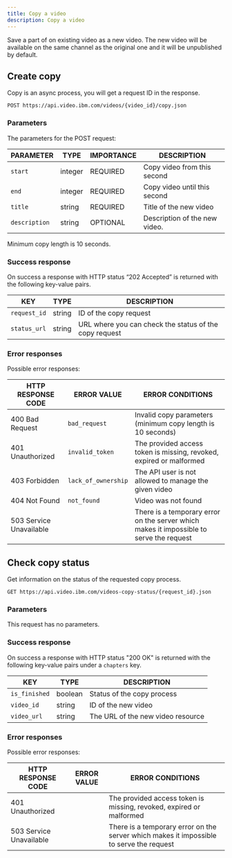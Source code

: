 ```yaml
---
title: Copy a video
description: Copy a video
---
```


Save a part of on existing video as a new video. The new video will be available on the same channel as the original one and it will be unpublished by default.

## Create copy

Copy is an async process, you will get a request ID in the response.

```
POST https://api.video.ibm.com/videos/{video_id}/copy.json
```

### Parameters

The parameters for the POST request:

| PARAMETER     | TYPE    | IMPORTANCE | DESCRIPTION                   |
| ------------- | ------- | ---------- | ----------------------------- |
| `start`       | integer | REQUIRED   | Copy video from this second   |
| `end`         | integer | REQUIRED   | Copy video until this second  |
| `title`       | string  | REQUIRED   | Title of the new video        |
| `description` | string  | OPTIONAL   | Description of the new video. |

Minimum copy length is 10 seconds.

### Success response

On success a response with HTTP status “202 Accepted” is returned with the following key-value pairs.

| KEY          | TYPE   | DESCRIPTION                                            |
| ------------ | ------ | ------------------------------------------------------ |
| `request_id` | string | ID of the copy request                                 |
| `status_url` | string | URL where you can check the status of the copy request |

### Error responses

Possible error responses:

| HTTP RESPONSE CODE      | ERROR VALUE         | ERROR CONDITIONS                                                                        |
| ----------------------- | ------------------- | --------------------------------------------------------------------------------------- |
| 400 Bad Request         | `bad_request`       | Invalid copy parameters (minimum copy length is 10 seconds)                             |
| 401 Unauthorized        | `invalid_token`     | The provided access token is missing, revoked, expired or malformed                     |
| 403 Forbidden           | `lack_of_ownership` | The API user is not allowed to manage the given video                                   |
| 404 Not Found           | `not_found`         | Video was not found                                                                     |
| 503 Service Unavailable |                     | There is a temporary error on the server which makes it impossible to serve the request |

## Check copy status

Get information on the status of the requested copy process.

```
GET https://api.video.ibm.com/videos-copy-status/{request_id}.json
```

### Parameters

This request has no parameters.

### Success response

On success a response with HTTP status "200 OK" is returned with the following key-value pairs under a `chapters` key.

| KEY           | TYPE    | DESCRIPTION                       |
| ------------- | ------- | --------------------------------- |
| `is_finished` | boolean | Status of the copy process        |
| `video_id`    | string  | ID of the new video               |
| `video_url`   | string  | The URL of the new video resource |

### Error responses

Possible error responses:

|HTTP RESPONSE CODE|ERROR VALUE|ERROR CONDITIONS|
|-|-|-|
|401 Unauthorized||The provided access token is missing, revoked, expired or malformed|
|503 Service Unavailable||There is a temporary error on the server which makes it impossible to serve the request|
